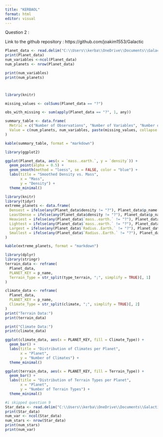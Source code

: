 ```yaml
---
title: "KERBAOL"
format: html
editor: visual
---
```


Question 2 :

Link to the github repository : https://github.com/joakim1553/Galactic

```r
Planet_data <- read.delim("C:\\Users\\kerba\\OneDrive\\Documents\\Galactic\\data\\Planet+data.csv", sep=':')
print(Planet_data)
num_variables <-ncol(Planet_data)
num_planets <- nrow(Planet_data)

print(num_variables)
print(num_planets)




```

```r
library(knitr)

missing_values <- colSums(Planet_data == "?")

obs_with_missing <- sum(apply(Planet_data == "?", 1, any))

summary_table <- data.frame(
  Metric = c("Number of Observations", "Number of Variables", "Number of Missing Values (per variable)", "Number of Observations with at Least One Missing Value"),
  Value = c(num_planets, num_variables, paste(missing_values, collapse = ", "), obs_with_missing)
)

kable(summary_table, format = "markdown")

```

```r
library(ggplot2)

ggplot(Planet_data, aes(x = `mass..earth.`, y = `density`)) +
  geom_point(alpha = 0.5) +  
  geom_smooth(method = "loess", se = FALSE, color = "blue") +  
  labs(title = "Smoothed Density vs. Mass",
       x = "Mass",
       y = "Density") +
  theme_minimal()
```

```r
library(knitr)
library(tidyr)
extreme_planets <- data.frame(
  Densest = ifelse(any(Planet_data$density != "?"), Planet_data$p_name[which.max(Planet_data$density)], NA),
  LeastDense = ifelse(any(Planet_data$density != "?"), Planet_data$p_name[which.min(Planet_data$density)], NA),
  Heaviest = ifelse(any(Planet_data$`mass..earth.` != "?"), Planet_data$p_name[which.max(Planet_data$`mass..earth.`)], NA),
  Lightest = ifelse(any(Planet_data$`mass..earth.` != "?"), Planet_data$p_name[which.min(Planet_data$`mass..earth.`)], NA),
  Largest = ifelse(any(Planet_data$`Radius..Earth.` != "?"), Planet_data$p_name[which.max(Planet_data$`Radius..Earth.`)], NA),
  Smallest = ifelse(any(Planet_data$`Radius..Earth.` != "?"), Planet_data$p_name[which.min(Planet_data$`Radius..Earth.`)], NA)
)

kable(extreme_planets, format = "markdown")
```

```r
library(dplyr)
library(stringr)
terrain_data <- reframe(
  Planet_data,
  PLANET_KEY = p_name,
  Terrain_Type = str_split(type_terrain, ";", simplify = TRUE)[, 1]
)

climate_data <- reframe(
  Planet_data,
  PLANET_KEY = p_name,
  Climate_Type = str_split(climate, ";", simplify = TRUE)[, 2]
)
print("Terrain Data:")
print(terrain_data)

print("Climate Data:")
print(climate_data)

```

```r
ggplot(climate_data, aes(x = PLANET_KEY, fill = Climate_Type)) +
  geom_bar() +
  labs(title = "Distribution of Climates per Planet",
       x = "Planet",
       y = "Number of Climates") +
  theme_minimal()

ggplot(terrain_data, aes(x = PLANET_KEY, fill = Terrain_Type)) +
  geom_bar() +
  labs(title = "Distribution of Terrain Types per Planet",
       x = "Planet",
       y = "Number of Terrain Types") +
  theme_minimal()
```

```r
#i skipped question 9
Star_data <- read.delim("C:\\Users\\kerba\\OneDrive\\Documents\\Galactic\\data\\Starlist.csv", sep=':')
print(Star_data)
num_var <- ncol(Star_data)
num_stars <- nrow(Star_data)
print(num_stars)
print(num_var)
```

```r

```
